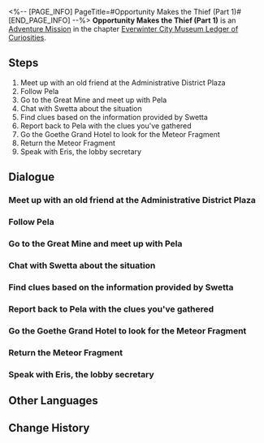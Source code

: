 <%-- [PAGE_INFO]
PageTitle=#Opportunity Makes the Thief (Part 1)#
[END_PAGE_INFO] --%>
{{Stub|Dialogue, characters, and location(s)}}
{{Mission Infobox
|id            = 2011901
|title         = 
|image         = Mission Opportunity Makes the Thief (Part 1).png
|type          = Adventure
|event_name    = 
|chapter       = Everwinter City Museum Ledger of Curiosities
|requirements  = [[Trailblaze Mission]] ''[[Silent Galaxy]]'' completed
|summary       = As Belobog's renovated History and Culture Museum is about to open, numerous valuable exhibits have gone missing.
You have accepted Pela's request and started reclaiming those lost exhibits.
|characters    = <!--characters that appear in this mission-->
|startLocation = <!--location as it intially appears on the mission screen-->
|world         = <!--i.e. Penacony-->
|area          = <!--i.e. A Child's Dream-->
|prev          = 
|next          = To Eris
|exp           = 200
|credits       = 30000
|stellarJade   = 
|other         = {{Card List|Traveler's Guide*3;Refined Aether*3;Meteor Fragment*1|delim=;}}
}}
'''Opportunity Makes the Thief (Part 1)''' is an [[Adventure Mission]] in the chapter [[Everwinter City Museum Ledger of Curiosities]].

==Steps==
# Meet up with an old friend at the Administrative District Plaza
# Follow Pela
# Go to the Great Mine and meet up with Pela
# Chat with Swetta about the situation
# Find clues based on the information provided by Swetta
# Report back to Pela with the clues you've gathered
# Go the Goethe Grand Hotel to look for the Meteor Fragment
# Return the Meteor Fragment
# Speak with Eris, the lobby secretary

<!--
==Gameplay Notes==

--><!--
==Trial Character==

-->
==Dialogue==
{{Stub Dialogue}}
===Meet up with an old friend at the Administrative District Plaza===
{{Mission Description|type=adventure|location=<!--to be added-->|With curiosity and excitement, you step into Belobog's domain once again.<br />Perhaps some wondrous adventure would happen this time as well? Who knows...}}
{{Dialogue Start}}
:{{tx}}
{{Dialogue End}}

===Follow Pela===
{{Mission Description|type=adventure|location=<!--to be added-->|update|Pela mentioned that the Belobog History and Culture Museum, currently being renovated, is facing some problems.<br />Visit the museum with her to understand the issues at hand.}}
{{Dialogue Start}}
:{{tx}}
{{Dialogue End}}

===Go to the Great Mine and meet up with Pela===
{{Mission Description|type=adventure|location=<!--to be added-->|update|It turns out there has been a series of thefts in the Belobog History and Culture Museum.<br />To find the lost exhibits, Pela and you decide to head to the Great Mine to investigate the matter.}}
{{Dialogue Start}}
:{{tx}}
{{Dialogue End}}

===Chat with Swetta about the situation===
{{Mission Description|type=adventure|location=<!--to be added-->|update|There has been a series of thefts in the Belobog History and Culture Museum.<br />To find the lost exhibits, Pela and you decide to head to the Great Mine to investigate the matter.<br />Miss Swetta from Wildfire seems to know something. Chat with her about the situation.}}
{{Dialogue Start}}
:{{tx}}
{{Dialogue End}}

===Find clues based on the information provided by Swetta===
{{Mission Description|type=adventure|location=<!--to be added-->|update|There has been a series of thefts in the Belobog History and Culture Museum.<br />To find the lost exhibits, Pela and you decide to head to the Great Mine to investigate the matter.<br />Miss Swetta from Wildfire told you what she knew. Now, go find some appropriate clues around here.}}
{{Dialogue Start}}
:{{tx}}
{{Dialogue End}}

===Report back to Pela with the clues you've gathered===
{{Mission Description|type=adventure|location=<!--to be added-->|update|There has been a series of thefts in the Belobog History and Culture Museum.<br />To find the lost exhibits, Pela and you decide to head to the Great Mine to investigate the matter.<br />All of Miss Swetta's information was true. You found some circumstantial evidence indicating the thefts had happened here. Report this back to Pela.}}
{{Dialogue Start}}
:{{tx}}
{{Dialogue End}}

===Go the Goethe Grand Hotel to look for the Meteor Fragment===
{{Mission Description|type=adventure|location=<!--to be added-->|update|There has been a series of thefts in the Belobog History and Culture Museum.<br />To find the lost exhibits, Pela and you decide to head to the Great Mine to investigate the matter.<br />The Silvermane Guards from the Underworld sent news that they discovered the stolen Meteor Fragment in the Goethe Grand Hotel. Go check it out.}}
{{Dialogue Start}}
:{{tx}}
{{Dialogue End}}

===Return the Meteor Fragment===
{{Mission Description|type=adventure|location=<!--to be added-->|update|There has been a series of thefts in the Belobog History and Culture Museum.<br />To find the lost exhibits, Pela and you decide to head to the Great Mine to investigate the matter.<br />Pela confirmed that the Meteor Fragment you found in the Goethe Grand Hotel is the genuine article that was stolen. It's time to return it to where it came from.}}
{{Dialogue Start}}
:{{tx}}
{{Dialogue End}}

===Speak with Eris, the lobby secretary===
{{Mission Description|type=adventure|location=<!--to be added-->|update|You helped the Belobog History and Culture Museum recover a valuable stolen artifact.<br />You learn from Pela that, as the museum is about to open to the public, they need a part-time operation manager.<br />This after-hours activity piques your curiosity. Go and say hello to Eris, the museum's lobby secretary.}}
{{Dialogue Start}}
:{{tx}}
{{Dialogue End}}

==Other Languages==
{{Other Languages
|en   = Opportunity Makes the Thief (Part 1)
|zhs  = 漫藏诲盗•其一
|zht  = 漫藏誨盜•其一
|ja   = 慢蔵誨盗・その1
|ko   = 견물생심•1
|es   = La oportunidad hace al ladrón I
|fr   = L'occasion fait le larron (partie 1)
|ru   = Плохо не клади, вора в грех не вводи I
|th   = ของมีค่าล่อตาโจร 1
|vi   = Cơ Hội Tạo Nên Kẻ Trộm 1
|de   = Gelegenheit macht Diebe (Teil 1)
|id   = Kesempatan dalam Kesempitan (Bagian 1)
|pt   = A Ocasião Faz o Ladrão (Parte 1)
}}

==Change History==
{{Change History|1.1}}
